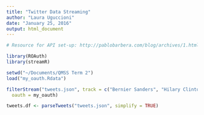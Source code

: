 ```yaml
---
title: "Twitter Data Streaming"
author: "Laura Uguccioni"
date: "January 25, 2016"
output: html_document
---
```


```r
# Resource for API set-up: http://pablobarbera.com/blog/archives/1.html

library(ROAuth)
library(streamR)

setwd("~/Documents/QMSS Term 2")
load("my_oauth.Rdata")

filterStream("tweets.json", track = c("Bernier Sanders", "Hilary Clinton"), timeout = 180, 
  oauth = my_oauth)

tweets.df <- parseTweets("tweets.json", simplify = TRUE)
```
